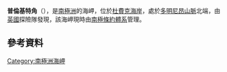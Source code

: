 {{coord|85|5|S|167|6|E|display=title}}

'''普倫基特角'''（{{lang-en|Plunket Point}}），是[[南極洲|南極洲]]的海岬，位於[[杜費克海岸|杜費克海岸]]，處於[[多明尼昂山脈|多明尼昂山脈]]北端，由[[英國|英國]]探險隊發現，該海岬現時由[[南極條約體系|南極條約體系]]管理。

==參考資料==
{{usgs-gazetteer}}

{{DEFAULTSORT:Plunket Point}}
[[Category:南極洲海岬|Category:南極洲海岬]]


{{DufekCoast-geo-stub}}